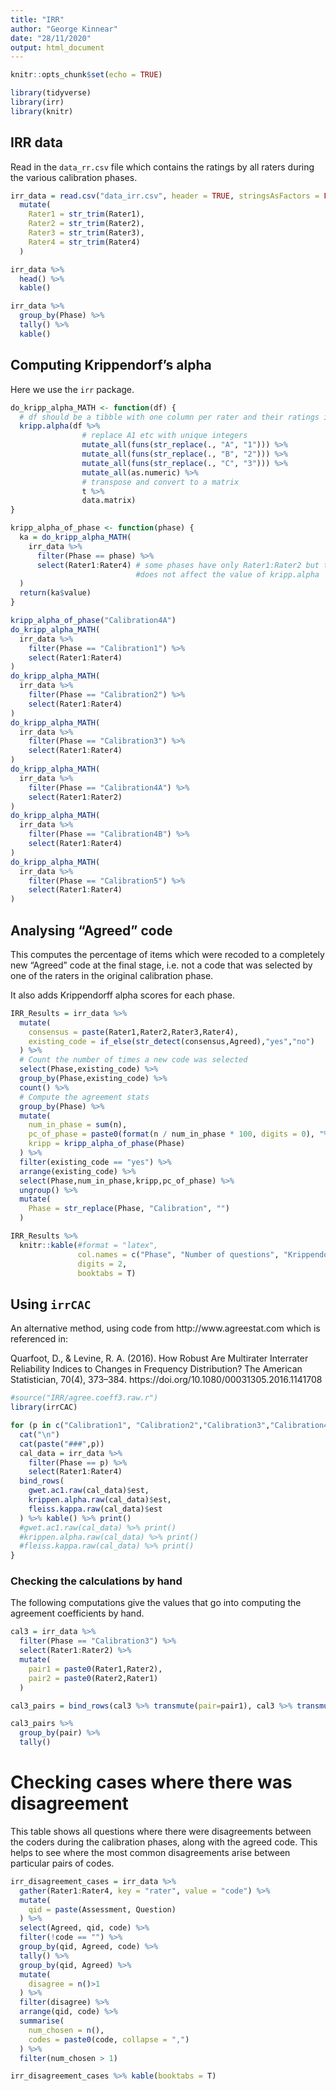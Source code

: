 ```yaml
---
title: "IRR"
author: "George Kinnear"
date: "28/11/2020"
output: html_document
---
```


```r
knitr::opts_chunk$set(echo = TRUE)

library(tidyverse)
library(irr)
library(knitr)
```

## IRR data

Read in the `data_rr.csv` file which contains the ratings by all raters during the various calibration phases.

```r
irr_data = read.csv("data_irr.csv", header = TRUE, stringsAsFactors = FALSE) %>% 
  mutate(
    Rater1 = str_trim(Rater1),
    Rater2 = str_trim(Rater2),
    Rater3 = str_trim(Rater3),
    Rater4 = str_trim(Rater4)
  )

irr_data %>% 
  head() %>% 
  kable()

irr_data %>% 
  group_by(Phase) %>% 
  tally() %>% 
  kable()
```

## Computing Krippendorf's alpha

Here we use the `irr` package.

```r
do_kripp_alpha_MATH <- function(df) {
  # df should be a tibble with one column per rater and their ratings in each row
  kripp.alpha(df %>%
                # replace A1 etc with unique integers
                mutate_all(funs(str_replace(., "A", "1"))) %>%
                mutate_all(funs(str_replace(., "B", "2"))) %>%
                mutate_all(funs(str_replace(., "C", "3"))) %>%
                mutate_all(as.numeric) %>%
                # transpose and convert to a matrix
                t %>%
                data.matrix)
}

kripp_alpha_of_phase <- function(phase) {
  ka = do_kripp_alpha_MATH(
    irr_data %>%
      filter(Phase == phase) %>%
      select(Rater1:Rater4) # some phases have only Rater1:Rater2 but this
                            #does not affect the value of kripp.alpha
  )
  return(ka$value)
}

kripp_alpha_of_phase("Calibration4A")
do_kripp_alpha_MATH(
  irr_data %>%
    filter(Phase == "Calibration1") %>%
    select(Rater1:Rater4)
)
do_kripp_alpha_MATH(
  irr_data %>%
    filter(Phase == "Calibration2") %>%
    select(Rater1:Rater4)
)
do_kripp_alpha_MATH(
  irr_data %>%
    filter(Phase == "Calibration3") %>%
    select(Rater1:Rater4)
)
do_kripp_alpha_MATH(
  irr_data %>%
    filter(Phase == "Calibration4A") %>%
    select(Rater1:Rater2)
)
do_kripp_alpha_MATH(
  irr_data %>%
    filter(Phase == "Calibration4B") %>%
    select(Rater1:Rater4)
)
do_kripp_alpha_MATH(
  irr_data %>%
    filter(Phase == "Calibration5") %>%
    select(Rater1:Rater4)
)
```

## Analysing "Agreed" code

This computes the percentage of items which were recoded to a completely new "Agreed" code at the final stage,
i.e. not a code that was selected by one of the raters in the original calibration phase.

It also adds Krippendorff alpha scores for each phase.

```r
IRR_Results = irr_data %>%
  mutate(
    consensus = paste(Rater1,Rater2,Rater3,Rater4),
    existing_code = if_else(str_detect(consensus,Agreed),"yes","no")
  ) %>%
  # Count the number of times a new code was selected
  select(Phase,existing_code) %>%
  group_by(Phase,existing_code) %>%
  count() %>%
  # Compute the agreement stats
  group_by(Phase) %>%
  mutate(
    num_in_phase = sum(n),
    pc_of_phase = paste0(format(n / num_in_phase * 100, digits = 0), "%"),
    kripp = kripp_alpha_of_phase(Phase)
  ) %>%
  filter(existing_code == "yes") %>%
  arrange(existing_code) %>%
  select(Phase,num_in_phase,kripp,pc_of_phase) %>%
  ungroup() %>%
  mutate(
    Phase = str_replace(Phase, "Calibration", "")
  )

IRR_Results %>%
  knitr::kable(#format = "latex",
               col.names = c("Phase", "Number of questions", "Krippendorf's alpha", "Agreed code among original codes (%)"),
               digits = 2,
               booktabs = T)
```

## Using `irrCAC`

An alternative method, using code from http://www.agreestat.com which is referenced in:

Quarfoot, D., & Levine, R. A. (2016). How Robust Are Multirater Interrater Reliability Indices to Changes in Frequency Distribution?
The American Statistician, 70(4), 373–384. https://doi.org/10.1080/00031305.2016.1141708

```r
#source("IRR/agree.coeff3.raw.r")
library(irrCAC)

for (p in c("Calibration1", "Calibration2","Calibration3","Calibration4A","Calibration4B","Calibration5")) {
  cat("\n")
  cat(paste("###",p))
  cal_data = irr_data %>%
    filter(Phase == p) %>%
    select(Rater1:Rater4)
  bind_rows(
    gwet.ac1.raw(cal_data)$est,
    krippen.alpha.raw(cal_data)$est,
    fleiss.kappa.raw(cal_data)$est
  ) %>% kable() %>% print()
  #gwet.ac1.raw(cal_data) %>% print()
  #krippen.alpha.raw(cal_data) %>% print()
  #fleiss.kappa.raw(cal_data) %>% print()
}
```

### Checking the calculations by hand

The following computations give the values that go into computing the agreement coefficients by hand.

```r
cal3 = irr_data %>%
  filter(Phase == "Calibration3") %>%
  select(Rater1:Rater2) %>%
  mutate(
    pair1 = paste0(Rater1,Rater2),
    pair2 = paste0(Rater2,Rater1)
  )

cal3_pairs = bind_rows(cal3 %>% transmute(pair=pair1), cal3 %>% transmute(pair = pair2))

cal3_pairs %>%
  group_by(pair) %>%
  tally()
```

# Checking cases where there was disagreement

This table shows all questions where there were disagreements between the coders during the calibration phases, along with the agreed code. This helps to see where the most common disagreements arise between particular pairs of codes.

```r
irr_disagreement_cases = irr_data %>% 
  gather(Rater1:Rater4, key = "rater", value = "code") %>% 
  mutate(
    qid = paste(Assessment, Question)
  ) %>% 
  select(Agreed, qid, code) %>% 
  filter(!code == "") %>% 
  group_by(qid, Agreed, code) %>% 
  tally() %>% 
  group_by(qid, Agreed) %>% 
  mutate(
    disagree = n()>1
  ) %>% 
  filter(disagree) %>%
  arrange(qid, code) %>% 
  summarise(
    num_chosen = n(),
    codes = paste0(code, collapse = ",")
  ) %>% 
  filter(num_chosen > 1)

irr_disagreement_cases %>% kable(booktabs = T)

```
